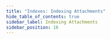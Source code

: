 ```yaml
---
title: "Indexes: Indexing Attachments"
hide_table_of_contents: true
sidebar_label: Indexing Attachments
sidebar_position: 16
---
```





<LanguageSwitcher supportedLanguages={supportedLanguages} />

<LanguageContent language="csharp">
   <IndexingAttachmentsCsharp />
</LanguageContent>

<LanguageContent language="java">
   <IndexingAttachmentsJava />
</LanguageContent>


<!---
### Client API
- [What are Attachments](../client-api/session/attachments/what-are-attachments)


-->